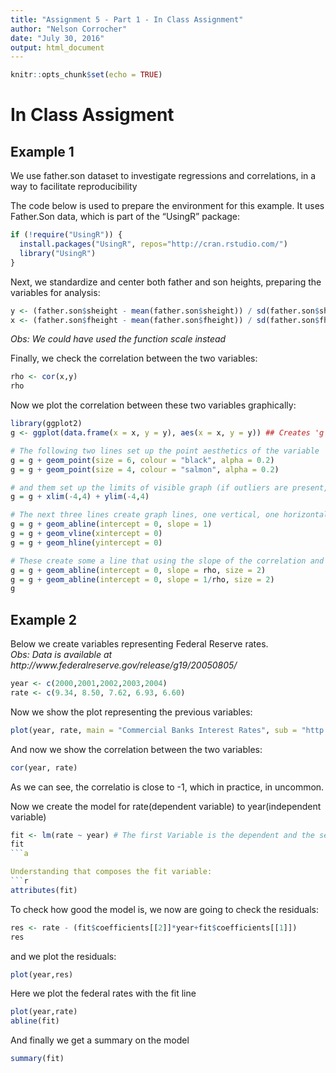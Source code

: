 ---
title: "Assignment 5 - Part 1 - In Class Assignment"
author: "Nelson Corrocher"
date: "July 30, 2016"
output: html_document
---

```{r setup, include=FALSE}
knitr::opts_chunk$set(echo = TRUE)
```

# In Class Assigment

## Example 1

We use father.son dataset to investigate regressions and correlations, in a way to facilitate reproducibility

The code below is used to prepare the environment for this example. It uses Father.Son data, which is part of the "UsingR" package:
```{r env, include = TRUE}
if (!require("UsingR")) {
  install.packages("UsingR", repos="http://cran.rstudio.com/") 
  library("UsingR")
}
```
  
Next, we standardize and center both father and son heights, preparing the variables for analysis:
```{r std, tab.cap=""}
y <- (father.son$sheight - mean(father.son$sheight)) / sd(father.son$sheight)
x <- (father.son$fheight - mean(father.son$fheight)) / sd(father.son$fheight)

```
*Obs: We could have used the function scale instead*    

Finally, we check the correlation between the two variables:
```{r cor}
rho <- cor(x,y)
rho
```

Now we plot the correlation between these two variables graphically:
```{r plot}
library(ggplot2)
g <- ggplot(data.frame(x = x, y = y), aes(x = x, y = y)) ## Creates 'g', a ggplot variable

# The following two lines set up the point aesthetics of the variable
g = g + geom_point(size = 6, colour = "black", alpha = 0.2) 
g = g + geom_point(size = 4, colour = "salmon", alpha = 0.2)

# and them set up the limits of visible graph (if outliers are present, the visuals could be messed up without it)
g = g + xlim(-4,4) + ylim(-4,4)

# The next three lines create graph lines, one vertical, one horizontal and one with the slope = 1, all passing through the origin
g = g + geom_abline(intercept = 0, slope = 1)
g = g + geom_vline(xintercept = 0)
g = g + geom_hline(yintercept = 0)

# These create some a line that using the slope of the correlation and a second one with the inverse of the correlation
g = g + geom_abline(intercept = 0, slope = rho, size = 2)
g = g + geom_abline(intercept = 0, slope = 1/rho, size = 2)
g
```

## Example 2

Below we create variables representing Federal Reserve rates.  
*Obs: Data is available at http://www.federalreserve.gov/release/g19/20050805/* 
```{r usfed-preset}
year <- c(2000,2001,2002,2003,2004)
rate <- c(9.34, 8.50, 7.62, 6.93, 6.60)
```

Now we show the plot representing the previous variables:
```{r fedplot}
plot(year, rate, main = "Commercial Banks Interest Rates", sub = "http://www.federalreserve.gov/release/g19/20050805/")
```

And now we show the correlation between the two variables:
```{r fedcor}
cor(year, rate)
```
As we can see, the correlatio is close to -1, which in practice, in uncommon.


Now we create the model for rate(dependent variable) to year(independent variable)
```{r fedfit}
fit <- lm(rate ~ year) # The first Variable is the dependent and the second one is the independent
fit
```a

Understanding that composes the fit variable:
```{r defattr}
attributes(fit)
```

To check how good the model is, we now are going to check the residuals:
```{r fedres}
res <- rate - (fit$coefficients[[2]]*year+fit$coefficients[[1]])
res
```

and we plot the residuals:
```{r redresplo}
plot(year,res)
```

Here we plot the federal rates with the fit line
```{r plotfin}
plot(year,rate)
abline(fit)
```

And finally we get a summary on the model
```{r summ}
summary(fit)
```
